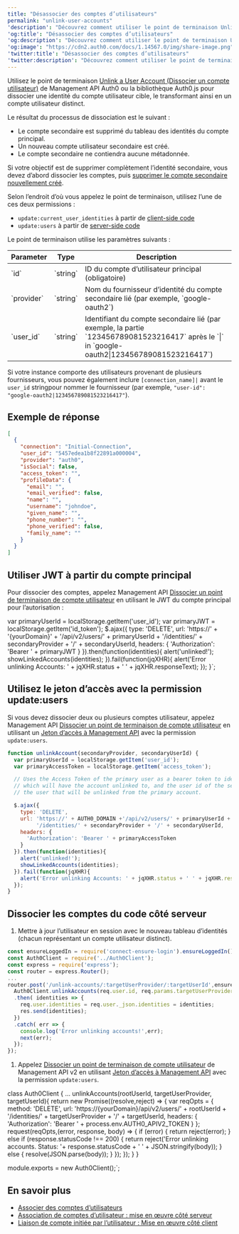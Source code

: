 ```yaml
---
title: "Désassocier des comptes d’utilisateurs"
permalink: "unlink-user-accounts"
'description': "Découvrez comment utiliser le point de terminaison Unlink a User Account (Dissocier un compte utilisateur) de Management API pour dissocier une identité du compte utilisateur cible, le rétablissant ainsi en tant que compte utilisateur distinct."
'og:title': "Désassocier des comptes d’utilisateurs"
'og:description': "Découvrez comment utiliser le point de terminaison Unlink a User Account (Dissocier un compte utilisateur) de Management API pour dissocier une identité du compte utilisateur cible, le rétablissant ainsi en tant que compte utilisateur distinct."
'og:image': "https://cdn2.auth0.com/docs/1.14567.0/img/share-image.png"
'twitter:title': "Désassocier des comptes d’utilisateurs"
'twitter:description': "Découvrez comment utiliser le point de terminaison Unlink a User Account (Dissocier un compte utilisateur) de Management API pour dissocier une identité du compte utilisateur cible, le rétablissant ainsi en tant que compte utilisateur distinct."
---
```



Utilisez le point de terminaison [Unlink a User Account (Dissocier un compte utilisateur)](/docs/fr-ca/api/management/v2#!/Users/delete_user_identity_by_user_id) de <Tooltip href="/docs/docs/fr-ca/glossary?term=management-api" tip="Management API
Un produit permettant aux clients d’effectuer des tâches administratives." cta="Voir le glossaire">Management API</Tooltip> Auth0 ou la bibliothèque Auth0.js pour dissocier une identité du compte utilisateur cible, le transformant ainsi en un compte utilisateur distinct.

Le résultat du processus de dissociation est le suivant :

* Le compte secondaire est supprimé du tableau des identités du compte principal.
* Un nouveau compte utilisateur secondaire est créé.
* Le compte secondaire ne contiendra aucune métadonnée.

Si votre objectif est de supprimer complètement l’identité secondaire, vous devez d’abord dissocier les comptes, puis [supprimer le compte secondaire nouvellement créé](/docs/fr-ca/manage-users/user-accounts/delete-users).

Selon l’endroit d’où vous appelez le point de terminaison, utilisez l’une de ces deux permissions :

* `update:current_user_identities` à partir de [client-side code](/docs/fr-ca/manage-users/user-accounts/user-account-linking/user-initiated-account-linking-client-side-implementation)
* `update:users` à partir de [server-side code](/docs/fr-ca/manage-users/user-accounts/user-account-linking/suggested-account-linking-server-side-implementation)

Le point de terminaison utilise les paramètres suivants :

<table class="table"><thead>
<tr>
<th>Parameter</th>
<th>Type</th>
<th>Description</th>
</tr>
</thead>
<tbody>
<tr>
<td>`id`</td>
<td>`string`</td>
<td>ID du compte d’utilisateur principal (obligatoire)</td>
</tr>
<tr>
<td>`provider`</td>
<td>`string`</td>
<td>Nom du fournisseur d’identité du compte secondaire lié (par exemple, `google-oauth2`)</td>
</tr>
<tr>
<td>`user_id`</td>
<td>`string`</td>
<td>Identifiant du compte secondaire lié (par exemple, la partie `123456789081523216417` après le `|` in `google-oauth2|123456789081523216417`)</td>
</tr>
</tbody>
</table>

Si votre instance comporte des utilisateurs provenant de plusieurs fournisseurs, vous pouvez également inclure `[connection_name]|` avant le `user_id` stringpour nommer le fournisseur (par exemple, `"user-id": "google-oauth2|123456789081523216417"`).

## Exemple de réponse

```json lines
[
  {
    "connection": "Initial-Connection",
    "user_id": "5457edea1b8f22891a000004",
    "provider": "auth0",
    "isSocial": false,
    "access_token": "",
    "profileData": {
      "email": "",
      "email_verified": false,
      "name": "",
      "username": "johndoe",
      "given_name": "",
      "phone_number": "",
      "phone_verified": false,
      "family_name": ""
    }
  }
]
```

## Utiliser JWT à partir du compte principal

Pour dissocier des comptes, appelez Management API [Dissocier un point de terminaison de compte utilisateur](/docs/fr-ca/api/v2#!/Users/delete_user_identity_by_user_id) en utilisant le <Tooltip href="/docs/docs/fr-ca/glossary?term=json-web-token" tip="Jeton Web JSON (JWT)
Format standard de jeton d’ID (et souvent de jeton d’accès) utilisé pour représenter en toute sécurité des demandes entre deux parties." cta="Voir le glossaire">JWT</Tooltip> du compte principal pour l’autorisation :

  var primaryUserId = localStorage.getItem('user_id');
  var primaryJWT = localStorage.getItem('id_token');
  $.ajax({
    type: 'DELETE',
    url: 'https://' + '{yourDomain}' + '/api/v2/users/' + primaryUserId +
         '/identities/' + secondaryProvider + '/' + secondaryUserId,
    headers: {
      'Authorization': 'Bearer ' + primaryJWT
    }
  }).then(function(identities){
    alert('unlinked!');
    showLinkedAccounts(identities);
  }).fail(function(jqXHR){
    alert('Error unlinking Accounts: ' + jqXHR.status + ' ' + jqXHR.responseText);
  });
}`;

<AuthCodeBlock children={codeExample1} language="javascript" />

## Utilisez le jeton d’accès avec la permission update:users

Si vous devez dissocier deux ou plusieurs comptes utilisateur, appelez Management API [Dissocier un point de terminaison de compte utilisateur](/docs/fr-ca/api/v2#!/Users/delete_user_identity_by_user_id) en utilisant un [Jeton d’accès à Management API](/docs/fr-ca/api/v2/tokens) avec la permission `update:users`.

```javascript lines
function unlinkAccount(secondaryProvider, secondaryUserId) {
  var primaryUserId = localStorage.getItem('user_id');
  var primaryAccessToken = localStorage.getItem('access_token');

  // Uses the Access Token of the primary user as a bearer token to identify the account
  // which will have the account unlinked to, and the user id of the secondary user, to identify
  // the user that will be unlinked from the primary account.

  $.ajax({
    type: 'DELETE',
    url: 'https://' + AUTH0_DOMAIN +'/api/v2/users/' + primaryUserId +
         '/identities/' + secondaryProvider + '/' + secondaryUserId,
    headers: {
      'Authorization': 'Bearer ' + primaryAccessToken
    }
  }).then(function(identities){
    alert('unlinked!');
    showLinkedAccounts(identities);
  }).fail(function(jqXHR){
    alert('Error unlinking Accounts: ' + jqXHR.status + ' ' + jqXHR.responseText);
  });
}
```

## Dissocier les comptes du code côté serveur

1. Mettre à jour l’utilisateur en session avec le nouveau tableau d’identités (chacun représentant un compte utilisateur distinct).

```javascript lines
const ensureLoggedIn = require('connect-ensure-login').ensureLoggedIn();
const Auth0Client = require('../Auth0Client');
const express = require('express');
const router = express.Router();
...
router.post('/unlink-accounts/:targetUserProvider/:targetUserId',ensureLoggedIn, (req,res,next) => {
  Auth0Client.unlinkAccounts(req.user.id, req.params.targetUserProvider, req.params.targetUserId)
  .then( identities => {
    req.user.identities = req.user._json.identities = identities;
    res.send(identities);
  })
  .catch( err => {
    console.log('Error unlinking accounts!',err);
    next(err);
  });
});
```

1. Appelez [Dissocier un point de terminaison de compte utilisateur](/docs/fr-ca/api/v2#!/Users/delete_user_identity_by_user_id) de Management API v2 en utilisant [Jeton d’accès à Management API](/docs/fr-ca/api/v2/tokens) avec la permission `update:users`.


class Auth0Client {
  ...
  unlinkAccounts(rootUserId, targetUserProvider, targetUserId){
    return new Promise((resolve,reject) => {
      var reqOpts = {
        method: 'DELETE',
        url: 'https://{yourDomain}/api/v2/users/' + rootUserId +
            '/identities/' + targetUserProvider + '/' + targetUserId,
        headers: {
          'Authorization': 'Bearer ' + process.env.AUTH0_APIV2_TOKEN
        }
      };
      request(reqOpts,(error, response, body) => {
        if (error) {
          return reject(error);
        } else if (response.statusCode !== 200) {
          return reject('Error unlinking accounts. Status: '+ response.statusCode + ' ' + JSON.stringify(body));
        } else {
          resolve(JSON.parse(body));
        }
      });
    });
  }
}

module.exports = new Auth0Client();`;

<AuthCodeBlock children={codeExample2} language="javascript" />

## En savoir plus

* [Associer des comptes d’utilisateurs](/docs/fr-ca/manage-users/user-accounts/user-account-linking/link-user-accounts)
* [Association de comptes d’utilisateur : mise en œuvre côté serveur](/docs/fr-ca/manage-users/user-accounts/user-account-linking/suggested-account-linking-server-side-implementation)
* [Liaison de compte initiée par l’utilisateur : Mise en œuvre côté client](/docs/fr-ca/manage-users/user-accounts/user-account-linking/user-initiated-account-linking-client-side-implementation)